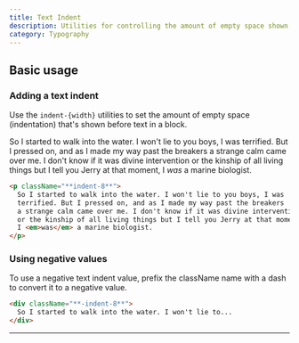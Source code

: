 ```yaml
---
title: Text Indent
description: Utilities for controlling the amount of empty space shown before text in a block.
category: Typography
---
```



## Basic usage

### Adding a text indent

Use the `indent-{width}` utilities to set the amount of empty space (indentation) that's shown before text in a block.

<Example p="none">
  <div className="bg-white p-8 shadow-xl text-slate-700 max-w-md mx-auto overflow-auto leading-6 dark:bg-slate-800 dark:text-slate-400">
    <p className="indent-8">So I started to walk into the water. I won't lie to you boys, I was
      terrified. But I pressed on, and as I made my way past the breakers
      a strange calm came over me. I don't know if it was divine intervention
      or the kinship of all living things but I tell you Jerry at that moment,
      I <em>was</em> a marine biologist.</p>
  </div>
</Example>

```html
<p className="**indent-8**">
  So I started to walk into the water. I won't lie to you boys, I was
  terrified. But I pressed on, and as I made my way past the breakers
  a strange calm came over me. I don't know if it was divine intervention
  or the kinship of all living things but I tell you Jerry at that moment,
  I <em>was</em> a marine biologist.
</p>
```

### Using negative values

To use a negative text indent value, prefix the className name with a dash to convert it to a negative value.

```html
<div className="**-indent-8**">
  So I started to walk into the water. I won't lie to...
</div>
```

---
